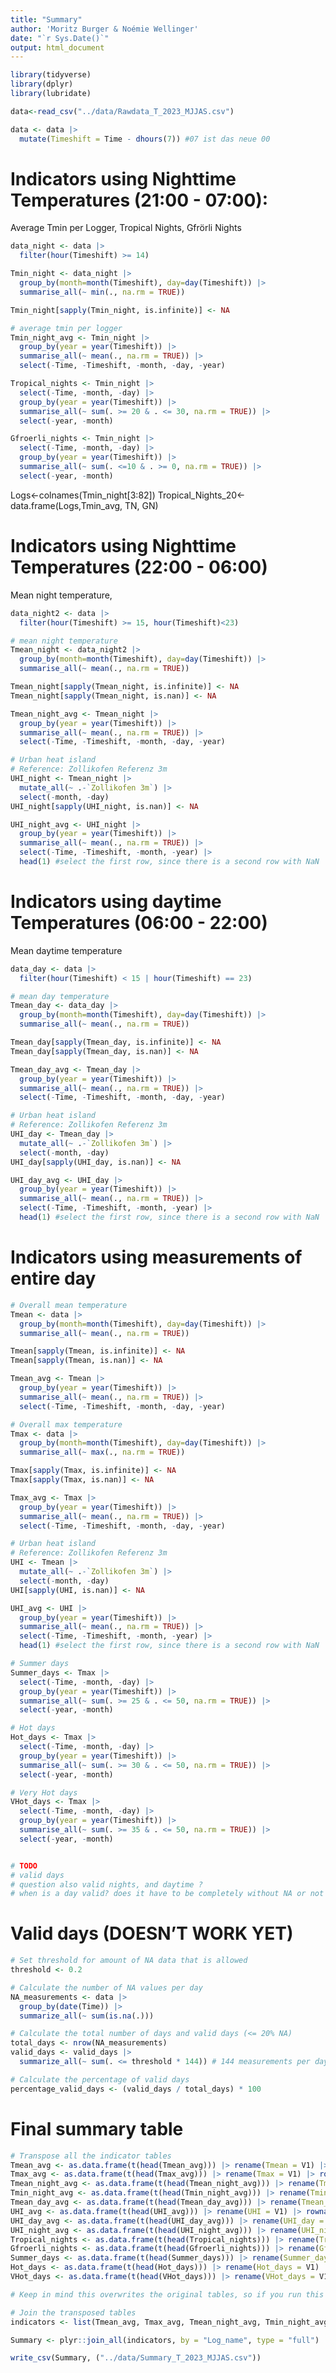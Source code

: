 ```yaml
---
title: "Summary"
author: 'Moritz Burger & Noémie Wellinger'
date: "`r Sys.Date()`"
output: html_document
---
```


```r
library(tidyverse)
library(dplyr)
library(lubridate)
```

```r
data<-read_csv("../data/Rawdata_T_2023_MJJAS.csv")

data <- data |>
  mutate(Timeshift = Time - dhours(7)) #07 ist das neue 00
```

# Indicators using Nighttime Temperatures (21:00 - 07:00):
Average Tmin per Logger, Tropical Nights, Gfrörli Nights
```r
data_night <- data |> 
  filter(hour(Timeshift) >= 14)

Tmin_night <- data_night |>
  group_by(month=month(Timeshift), day=day(Timeshift)) |>
  summarise_all(~ min(., na.rm = TRUE))

Tmin_night[sapply(Tmin_night, is.infinite)] <- NA

# average tmin per logger
Tmin_night_avg <- Tmin_night |>
  group_by(year = year(Timeshift)) |>
  summarise_all(~ mean(., na.rm = TRUE)) |>
  select(-Time, -Timeshift, -month, -day, -year)

Tropical_nights <- Tmin_night |>
  select(-Time, -month, -day) |>
  group_by(year = year(Timeshift)) |>
  summarise_all(~ sum(. >= 20 & . <= 30, na.rm = TRUE)) |>
  select(-year, -month)

Gfroerli_nights <- Tmin_night |>
  select(-Time, -month, -day) |>
  group_by(year = year(Timeshift)) |>
  summarise_all(~ sum(. <=10 & . >= 0, na.rm = TRUE)) |>
  select(-year, -month)

```




Logs<-colnames(Tmin_night[3:82])
Tropical_Nights_20<-data.frame(Logs,Tmin_avg, TN, GN)


# Indicators using Nighttime Temperatures (22:00 - 06:00)
Mean night temperature, 
```r
data_night2 <- data |> 
  filter(hour(Timeshift) >= 15, hour(Timeshift)<23)

# mean night temperature
Tmean_night <- data_night2 |>
  group_by(month=month(Timeshift), day=day(Timeshift)) |>
  summarise_all(~ mean(., na.rm = TRUE))

Tmean_night[sapply(Tmean_night, is.infinite)] <- NA
Tmean_night[sapply(Tmean_night, is.nan)] <- NA

Tmean_night_avg <- Tmean_night |>
  group_by(year = year(Timeshift)) |>
  summarise_all(~ mean(., na.rm = TRUE)) |>
  select(-Time, -Timeshift, -month, -day, -year)

# Urban heat island
# Reference: Zollikofen Referenz 3m
UHI_night <- Tmean_night |>
  mutate_all(~ .-`Zollikofen 3m`) |>
  select(-month, -day)
UHI_night[sapply(UHI_night, is.nan)] <- NA

UHI_night_avg <- UHI_night |>
  group_by(year = year(Timeshift)) |>
  summarise_all(~ mean(., na.rm = TRUE)) |>
  select(-Time, -Timeshift, -month, -year) |>
  head(1) #select the first row, since there is a second row with NaN

```


# Indicators using daytime Temperatures (06:00 - 22:00)
Mean daytime temperature
```r
data_day <- data |> 
  filter(hour(Timeshift) < 15 | hour(Timeshift) == 23)

# mean day temperature
Tmean_day <- data_day |>
  group_by(month=month(Timeshift), day=day(Timeshift)) |>
  summarise_all(~ mean(., na.rm = TRUE))

Tmean_day[sapply(Tmean_day, is.infinite)] <- NA
Tmean_day[sapply(Tmean_day, is.nan)] <- NA

Tmean_day_avg <- Tmean_day |>
  group_by(year = year(Timeshift)) |>
  summarise_all(~ mean(., na.rm = TRUE)) |>
  select(-Time, -Timeshift, -month, -day, -year)

# Urban heat island
# Reference: Zollikofen Referenz 3m
UHI_day <- Tmean_day |>
  mutate_all(~ .-`Zollikofen 3m`) |>
  select(-month, -day)
UHI_day[sapply(UHI_day, is.nan)] <- NA

UHI_day_avg <- UHI_day |>
  group_by(year = year(Timeshift)) |>
  summarise_all(~ mean(., na.rm = TRUE)) |>
  select(-Time, -Timeshift, -month, -year) |>
  head(1) #select the first row, since there is a second row with NaN
```

# Indicators using measurements of entire day
```r
# Overall mean temperature
Tmean <- data |>
  group_by(month=month(Timeshift), day=day(Timeshift)) |>
  summarise_all(~ mean(., na.rm = TRUE))

Tmean[sapply(Tmean, is.infinite)] <- NA
Tmean[sapply(Tmean, is.nan)] <- NA

Tmean_avg <- Tmean |>
  group_by(year = year(Timeshift)) |>
  summarise_all(~ mean(., na.rm = TRUE)) |>
  select(-Time, -Timeshift, -month, -day, -year)

# Overall max temperature
Tmax <- data |>
  group_by(month=month(Timeshift), day=day(Timeshift)) |>
  summarise_all(~ max(., na.rm = TRUE))

Tmax[sapply(Tmax, is.infinite)] <- NA
Tmax[sapply(Tmax, is.nan)] <- NA

Tmax_avg <- Tmax |>
  group_by(year = year(Timeshift)) |>
  summarise_all(~ mean(., na.rm = TRUE)) |>
  select(-Time, -Timeshift, -month, -day, -year)

# Urban heat island
# Reference: Zollikofen Referenz 3m
UHI <- Tmean |>
  mutate_all(~ .-`Zollikofen 3m`) |>
  select(-month, -day)
UHI[sapply(UHI, is.nan)] <- NA

UHI_avg <- UHI |>
  group_by(year = year(Timeshift)) |>
  summarise_all(~ mean(., na.rm = TRUE)) |>
  select(-Time, -Timeshift, -month, -year) |>
  head(1) #select the first row, since there is a second row with NaN

# Summer days
Summer_days <- Tmax |>
  select(-Time, -month, -day) |>
  group_by(year = year(Timeshift)) |>
  summarise_all(~ sum(. >= 25 & . <= 50, na.rm = TRUE)) |>
  select(-year, -month)

# Hot days
Hot_days <- Tmax |>
  select(-Time, -month, -day) |>
  group_by(year = year(Timeshift)) |>
  summarise_all(~ sum(. >= 30 & . <= 50, na.rm = TRUE)) |>
  select(-year, -month)

# Very Hot days
VHot_days <- Tmax |>
  select(-Time, -month, -day) |>
  group_by(year = year(Timeshift)) |>
  summarise_all(~ sum(. >= 35 & . <= 50, na.rm = TRUE)) |>
  select(-year, -month)


# TODO
# valid days
# question also valid nights, and daytime ?
# when is a day valid? does it have to be completely without NA or not more than 20% NA or so?
```
# Valid days (DOESN'T WORK YET)
```r
# Set threshold for amount of NA data that is allowed
threshold <- 0.2

# Calculate the number of NA values per day
NA_measurements <- data |>
  group_by(date(Time)) |>
  summarize_all(~ sum(is.na(.)))

# Calculate the total number of days and valid days (<= 20% NA)
total_days <- nrow(NA_measurements)
valid_days <- valid_days |>
  summarize_all(~ sum(. <= threshold * 144)) # 144 measurements per day (every 10 mins)

# Calculate the percentage of valid days
percentage_valid_days <- (valid_days / total_days) * 100
```

# Final summary table
```r
# Transpose all the indicator tables
Tmean_avg <- as.data.frame(t(head(Tmean_avg))) |> rename(Tmean = V1) |> rownames_to_column(var = "Log_name")
Tmax_avg <- as.data.frame(t(head(Tmax_avg))) |> rename(Tmax = V1) |> rownames_to_column(var = "Log_name")
Tmean_night_avg <- as.data.frame(t(head(Tmean_night_avg))) |> rename(Tmean_night = V1) |> rownames_to_column(var = "Log_name")
Tmin_night_avg <- as.data.frame(t(head(Tmin_night_avg))) |> rename(Tmin_night = V1) |> rownames_to_column(var = "Log_name")
Tmean_day_avg <- as.data.frame(t(head(Tmean_day_avg))) |> rename(Tmean_day = V1) |> rownames_to_column(var = "Log_name")
UHI_avg <- as.data.frame(t(head(UHI_avg))) |> rename(UHI = V1) |> rownames_to_column(var = "Log_name")
UHI_day_avg <- as.data.frame(t(head(UHI_day_avg))) |> rename(UHI_day = V1) |> rownames_to_column(var = "Log_name")
UHI_night_avg <- as.data.frame(t(head(UHI_night_avg))) |> rename(UHI_night = V1) |> rownames_to_column(var = "Log_name")
Tropical_nights <- as.data.frame(t(head(Tropical_nights))) |> rename(Tropical_nights = V1) |> rownames_to_column(var = "Log_name")
Gfroerli_nights <- as.data.frame(t(head(Gfroerli_nights))) |> rename(Gfroerli_nights = V1) |> rownames_to_column(var = "Log_name")
Summer_days <- as.data.frame(t(head(Summer_days))) |> rename(Summer_days = V1) |> rownames_to_column(var = "Log_name")
Hot_days <- as.data.frame(t(head(Hot_days))) |> rename(Hot_days = V1) |> rownames_to_column(var = "Log_name")
VHot_days <- as.data.frame(t(head(VHot_days))) |> rename(VHot_days = V1) |> rownames_to_column(var = "Log_name")

# Keep in mind this overwrites the original tables, so if you run this chunk again, it transposes back and probably causes an error
```

```r
# Join the transposed tables
indicators <- list(Tmean_avg, Tmax_avg, Tmean_night_avg, Tmin_night_avg, Tmean_day_avg, UHI_avg, UHI_day_avg, UHI_night_avg, Tropical_nights, Gfroerli_nights, Summer_days, Hot_days, VHot_days)

Summary <- plyr::join_all(indicators, by = "Log_name", type = "full")
```



```r
write_csv(Summary, ("../data/Summary_T_2023_MJJAS.csv"))
```


